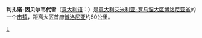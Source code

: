{{expand|time=2010-08-18T04:02:18+00:00}}
{{Infobox Settlement
| name = 利扎诺-因贝尔韦代雷<br/>Lizzano in Belvedere
| image_skyline = 
| imagesize = 
| image_caption = 
| image_flag = 
| image_shield = 
| pushpin_map = Italy
| pushpin_label_position = bottom
| subdivision_type = 国家
| subdivision_name = {{ITA}}
| subdivision_type1 = [[意大利行政区划|大区]]
| subdivision_name1 = [[艾米利亚-罗马涅大区|艾米利亚-罗马涅大区]]
| subdivision_type2 = [[意大利行政区划|省]]
| subdivision_name2 =  [[博洛尼亚省|博洛尼亚省]]
| elevation_m = 640
| elevation_ft = 
| area_total_km2      = 85.56
| population_footnotes =
| population_total    = 2410
| population_as_of    = 2009
| population_density_km2 = auto
| timezone = [[CET|CET]]
| utc_offset = +1
| timezone_DST = [[CEST|CEST]]
| utc_offset_DST = +2
| postal_code         =40042
| website = [http://www.comune.lizzano.bo.it www.comune.lizzano.bo.it] 
}}
'''利扎诺-因贝尔韦代雷'''（[[意大利语|意大利语]]：'''{{lang|it|Lizzano in Belvedere}}'''）是[[意大利|意大利]][[艾米利亚-罗马涅大区|艾米利亚-罗马涅大区]][[博洛尼亚省|博洛尼亚省]]的一个[[市镇_(意大利)|市镇]]，距离大区首府[[博洛尼亚|博洛尼亚]]约50公里。

{{博洛尼亞省市鎮}}
{{normdaten}}

[[Category:博洛尼亚广域市市镇|L]]
{{Italy-geo-stub}}